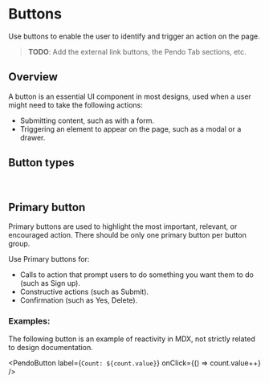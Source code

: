 
# Buttons

Use buttons to enable the user to identify and trigger an action on the page.

> **TODO**: Add the external link buttons, the Pendo Tab sections, etc.

## Overview

A button is an essential UI component in most designs, used when a user might need to take the following actions:

-   Submitting content, such as with a form.
-   Triggering an element to appear on the page, such as a modal or a drawer.

## Button types

<PendoButton label="Button" type="primary" />
&ensp;&ensp;
<PendoButton label="Button" type="secondary" />
&ensp;&ensp;
<PendoButton label="Button" type="tertiary" />
&ensp;&ensp;
<PendoButton label="Button" type="link" />
&ensp;&ensp;
<PendoButton label="Button" type="danger" />

## Primary button

Primary buttons are used to highlight the most important, relevant, or encouraged action. There should be only one primary button per button group.

Use Primary buttons for:

-   Calls to action that prompt users to do something you want them to do (such as Sign up).
-   Constructive actions (such as Submit).
-   Confirmation (such as Yes, Delete).

### Examples:

The following button is an example of reactivity in MDX, not strictly related to design documentation.


<PendoButton label={`Count: ${count.value}`} onClick={() => count.value++} />
